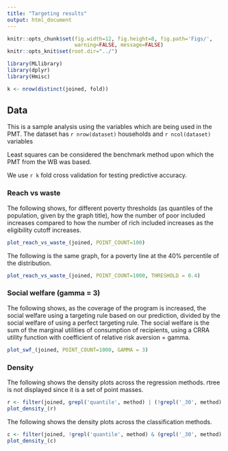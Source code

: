 ```yaml
---
title: "Targeting results"
output: html_document
---
```

```r
knitr::opts_chunk$set(fig.width=12, fig.height=8, fig.path='Figs/',
                      warning=FALSE, message=FALSE)
knitr::opts_knit$set(root.dir="../")
```

```r
library(MLlibrary)
library(dplyr)
library(Hmisc)

k <- nrow(distinct(joined, fold))
```

## Data

This is a sample analysis using the variables which are being used in the PMT. The dataset has `r nrow(dataset)` households and `r ncol(dataset)` variables

Least squares can be considered the benchmark method upon which the PMT from the WB was based.

We use `r k` fold cross validation for testing predictive accuracy.


### Reach vs waste
The following shows, for different poverty thresholds (as quantiles of the population, given by the graph title), how the number of poor included increases compared to how the number of rich included increases as the eligibility cutoff increases.
```r
plot_reach_vs_waste_(joined, POINT_COUNT=100)
```
The following is the same graph, for a poverty line at the 40% percentile of the distribution.
```r
plot_reach_vs_waste_(joined, POINT_COUNT=1000, THRESHOLD = 0.4)
```

### Social welfare (gamma = 3)

The following shows, as the coverage of the program is increased, the social welfare using a targeting rule based on our prediction, divided by the social welfare of using a perfect targeting rule. The social welfare is the sum of the marginal utilities of consumption of recipients, using a CRRA utility function with coefficient of relative risk aversion = gamma.

```r
plot_swf_(joined, POINT_COUNT=1000, GAMMA = 3)
```

### Density

The following shows the density plots across the regression methods. rtree is not displayed since it is a set of point masses. 
```r
r <- filter(joined, grepl('quantile', method) | (!grepl('_30', method) & !grepl('_40', method)))
plot_density_(r)
```

The following shows the density plots across the classification methods. 
```r
c <- filter(joined, !grepl('quantile', method) & (grepl('_30', method) | grepl('_40', method)))
plot_density_(c)
```
